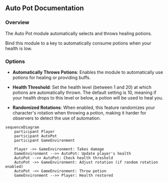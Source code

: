 
## Auto Pot Documentation

### Overview
The Auto Pot module automatically selects and throws healing potions.


<Callout type="default" emoji="️🚀">
Bind this module to a key to automatically consume potions when your health is low.
</Callout>

### Options

- **Automatically Throws Potions**: Enables the module to automatically use potions for healing or providing buffs.

- **Health Threshold**: Set the health level (between 1 and 20) at which potions are automatically thrown. The default setting is 10, meaning if your health drops to this level or below, a potion will be used to heal you.

- **Randomized Rotations**: When enabled, this feature randomizes your character's rotation when throwing a potion, making it harder for observers to detect the use of automation.

```mermaid
sequenceDiagram
    participant Player
    participant AutoPot
    participant GameEnvironment

    Player ->> GameEnvironment: Takes damage
    GameEnvironment -->> AutoPot: Update player's health
    AutoPot -->> AutoPot: Check health threshold
    AutoPot ->> GameEnvironment: Adjust rotation (if random rotation enabled)
    AutoPot ->> GameEnvironment: Throw potion
    GameEnvironment -->> Player: Health restored
```